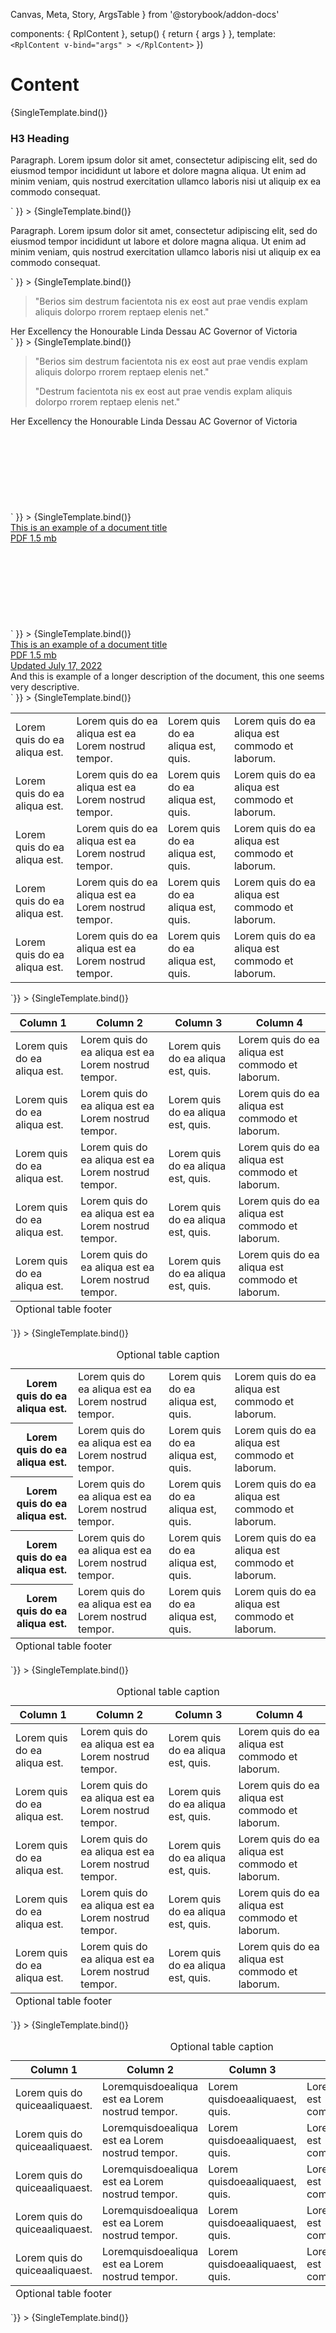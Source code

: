   Canvas,
  Meta,
  Story,
  ArgsTable
} from '@storybook/addon-docs'

  components: { RplContent },
  setup() {
    return { args }
  },
  template: `<RplContent v-bind="args" >
  </RplContent>`
})

<Meta title='WIP/Components/Content' component={RplContent} />

# Content

<ArgsTable of={RplContent} />

<Canvas>
  <Story
    name='All content'
    play={a11yStoryCheck}
    args={{
      html: testcontent
    }}
  >
    {SingleTemplate.bind()}
  </Story>
  <Story
    name='Callout'
    play={a11yStoryCheck}
    args={{
      html: `
    <div class="rpl-callout">
      <h3>H3 Heading</h3>
      <p>
        Paragraph. Lorem ipsum dolor sit amet, consectetur adipiscing elit, sed
        do eiusmod tempor incididunt ut labore et dolore magna aliqua. Ut enim
        ad minim veniam, quis nostrud exercitation ullamco laboris nisi ut
        aliquip ex ea commodo consequat.
      </p>
    </div>
  `
    }}
  >
    {SingleTemplate.bind()}
  </Story>
  <Story
    name='Callout - Neutral'
    play={a11yStoryCheck}
    args={{html: `
    <div class="rpl-callout rpl-callout--neutral">
      <p>
        Paragraph. Lorem ipsum dolor sit amet, consectetur adipiscing elit, sed
        do eiusmod tempor incididunt ut labore et dolore magna aliqua. Ut enim
        ad minim veniam, quis nostrud exercitation ullamco laboris nisi ut
        aliquip ex ea commodo consequat.
      </p>
    </div>
  `
    }}
  >
    {SingleTemplate.bind()}
  </Story>
  <Story
    name='Blockquote'
    play={a11yStoryCheck}
    args={{
      html: `
      <figure class="rpl-blockquote">
        <blockquote class="rpl-blockquote__quote">
          <p class="rpl-type-p-large-fixed">
            "Berios sim destrum facientota nis ex eost aut prae vendis explam aliquis dolorpo rrorem reptaep elenis net."
          </p>
        </blockquote>
        <figcaption class="rpl-blockquote__author rpl-type-label-small">
          <span class="rpl-blockquote__author-name">Her Excellency the Honourable Linda Dessau AC</span>
          <span class="rpl-blockquote__author-title">Governor of Victoria</span>
        </figcaption>
      </figure>
  `
    }}
  >
    {SingleTemplate.bind()}
  </Story>
  <Story
    name='Blockquote - Multiline'
    play={a11yStoryCheck}
    args={{
      html: `
      <figure class="rpl-blockquote">
        <blockquote class="rpl-blockquote__quote">
          <p class="rpl-type-p-large-fixed">
            "Berios sim destrum facientota nis ex eost aut prae vendis explam aliquis dolorpo rrorem reptaep elenis net."
          </p>
          <p class="rpl-type-p-large-fixed">
            "Destrum facientota nis ex eost aut prae vendis explam aliquis dolorpo rrorem reptaep elenis net."
          </p>
        </blockquote>
        <figcaption class="rpl-blockquote__author rpl-type-label-small">
          <span class="rpl-blockquote__author-name">Her Excellency the Honourable Linda Dessau AC</span>
          <span class="rpl-blockquote__author-title">Governor of Victoria</span>
        </figcaption>
      </figure>
  `
    }}
  >
    {SingleTemplate.bind()}
  </Story>
  <Story
    name='File'
    play={a11yStoryCheck}
    args={{
      html: `
      <figure class="rpl-file">
        <a
         tabindex="-1"
         class="rpl-file__link"
         aria-label="Example file File type: PDF. Size: 1.5 mb."
         href="http://vic.gov.au/"
         target="_blank">
          <span class="rpl-file__link rpl-icon rpl-icon--size-l rpl-icon--colour-default rpl-icon--icon-document-lined">
            <svg role="presentation"><use xlink:href="#icon-document-lined"></use></svg>
          </span>
          <div class="rpl-file__info">
            <span class="rpl-file__name rpl-type-label rpl-type-weight-bold rpl-u-focusable rpl-u-focusable--inline" tabindex="0">This is an example of a document title</span>
            <div class="rpl-file__meta rpl-type-label-small">
              <span class="rpl-file__type">PDF</span>
              <span class="rpl-file__size">1.5 mb</span>
            </div>
          </div>
        </a>
      </figure>
  `
    }}
  >
    {SingleTemplate.bind()}
  </Story>
  <Story
    name='File - All props'
    play={a11yStoryCheck}
    args={{
      html: `
      <figure class="rpl-file">
        <a
         tabindex="-1"
         class="rpl-file__link"
         aria-label="Example file File type: PDF. Size: 1.5 mb."
         href="http://vic.gov.au/"
         target="_blank">
          <span class="rpl-file__link rpl-icon rpl-icon--size-l rpl-icon--colour-default rpl-icon--icon-document-lined">
            <svg role="presentation"><use xlink:href="#icon-document-lined"></use></svg>
          </span>
          <div class="rpl-file__info">
            <span class="rpl-file__name rpl-type-label rpl-type-weight-bold rpl-u-focusable rpl-u-focusable--inline" tabindex="0">This is an example of a document title</span>
            <div class="rpl-file__meta rpl-type-label-small">
              <span class="rpl-file__type">PDF</span>
              <span class="rpl-file__size">1.5 mb</span>
              <div class="rpl-file__updated">Updated July 17, 2022</div>
            </div>
          </div>
        </a>
        <figcaption v-if="caption" class="rpl-file__caption rpl-type-label">
          And this is example of a longer description of the document, this one seems very descriptive.
        </figcaption>
      </figure>
  `
    }}
  >
    {SingleTemplate.bind()}
  </Story>
  <Story
    name='Table'
    play={a11yStoryCheck}
    args={{html: `
     <div class="rpl-table">
      <table>
        <tbody>
          <tr>
            <td>Lorem quis do ea aliqua est.</td>
            <td>Lorem quis do ea aliqua est ea Lorem nostrud tempor.</td>
            <td>Lorem quis do ea aliqua est, quis.</td>
            <td>Lorem quis do ea aliqua est commodo et laborum.</td>
          </tr>
          <tr>
            <td>Lorem quis do ea aliqua est.</td>
            <td>Lorem quis do ea aliqua est ea Lorem nostrud tempor.</td>
            <td>Lorem quis do ea aliqua est, quis.</td>
            <td>Lorem quis do ea aliqua est commodo et laborum.</td>
          </tr>
          <tr>
            <td>Lorem quis do ea aliqua est.</td>
            <td>Lorem quis do ea aliqua est ea Lorem nostrud tempor.</td>
            <td>Lorem quis do ea aliqua est, quis.</td>
            <td>Lorem quis do ea aliqua est commodo et laborum.</td>
          </tr>
          <tr>
            <td>Lorem quis do ea aliqua est.</td>
            <td>Lorem quis do ea aliqua est ea Lorem nostrud tempor.</td>
            <td>Lorem quis do ea aliqua est, quis.</td>
            <td>Lorem quis do ea aliqua est commodo et laborum.</td>
          </tr>
          <tr>
            <td>Lorem quis do ea aliqua est.</td>
            <td>Lorem quis do ea aliqua est ea Lorem nostrud tempor.</td>
            <td>Lorem quis do ea aliqua est, quis.</td>
            <td>Lorem quis do ea aliqua est commodo et laborum.</td>
          </tr>
        </tbody>
      </table>
    </div>
  `}}
  >
    {SingleTemplate.bind()}
  </Story>
  <Story
    name='Table - Header'
    play={a11yStoryCheck}
    args={{html: `
     <div class="rpl-table">
      <table>
        <thead>
          <tr>
            <th>Column 1</th>
            <th>Column 2</th>
            <th>Column 3</th>
            <th>Column 4</th>
          </tr>
        </thead>
        <tbody>
          <tr>
            <td>Lorem quis do ea aliqua est.</td>
            <td>Lorem quis do ea aliqua est ea Lorem nostrud tempor.</td>
            <td>Lorem quis do ea aliqua est, quis.</td>
            <td>Lorem quis do ea aliqua est commodo et laborum.</td>
          </tr>
          <tr>
            <td>Lorem quis do ea aliqua est.</td>
            <td>Lorem quis do ea aliqua est ea Lorem nostrud tempor.</td>
            <td>Lorem quis do ea aliqua est, quis.</td>
            <td>Lorem quis do ea aliqua est commodo et laborum.</td>
          </tr>
          <tr>
            <td>Lorem quis do ea aliqua est.</td>
            <td>Lorem quis do ea aliqua est ea Lorem nostrud tempor.</td>
            <td>Lorem quis do ea aliqua est, quis.</td>
            <td>Lorem quis do ea aliqua est commodo et laborum.</td>
          </tr>
          <tr>
            <td>Lorem quis do ea aliqua est.</td>
            <td>Lorem quis do ea aliqua est ea Lorem nostrud tempor.</td>
            <td>Lorem quis do ea aliqua est, quis.</td>
            <td>Lorem quis do ea aliqua est commodo et laborum.</td>
          </tr>
          <tr>
            <td>Lorem quis do ea aliqua est.</td>
            <td>Lorem quis do ea aliqua est ea Lorem nostrud tempor.</td>
            <td>Lorem quis do ea aliqua est, quis.</td>
            <td>Lorem quis do ea aliqua est commodo et laborum.</td>
          </tr>
        </tbody>
        <tfoot>
          <tr>
            <td colspan="4">Optional table footer</td>
          </tr>
        </tfoot>
      </table>
    </div>
  `}}
  >
    {SingleTemplate.bind()}
  </Story>
  <Story
    name='Table - Caption'
    play={a11yStoryCheck}
    args={{html: `
     <div class="rpl-table">
      <table>
        <caption>Optional table caption</caption>
        <tbody>
          <tr>
            <th>Lorem quis do ea aliqua est.</th>
            <td>Lorem quis do ea aliqua est ea Lorem nostrud tempor.</td>
            <td>Lorem quis do ea aliqua est, quis.</td>
            <td>Lorem quis do ea aliqua est commodo et laborum.</td>
          </tr>
          <tr>
            <th>Lorem quis do ea aliqua est.</th>
            <td>Lorem quis do ea aliqua est ea Lorem nostrud tempor.</td>
            <td>Lorem quis do ea aliqua est, quis.</td>
            <td>Lorem quis do ea aliqua est commodo et laborum.</td>
          </tr>
          <tr>
            <th>Lorem quis do ea aliqua est.</th>
            <td>Lorem quis do ea aliqua est ea Lorem nostrud tempor.</td>
            <td>Lorem quis do ea aliqua est, quis.</td>
            <td>Lorem quis do ea aliqua est commodo et laborum.</td>
          </tr>
          <tr>
            <th>Lorem quis do ea aliqua est.</th>
            <td>Lorem quis do ea aliqua est ea Lorem nostrud tempor.</td>
            <td>Lorem quis do ea aliqua est, quis.</td>
            <td>Lorem quis do ea aliqua est commodo et laborum.</td>
          </tr>
          <tr>
            <th>Lorem quis do ea aliqua est.</th>
            <td>Lorem quis do ea aliqua est ea Lorem nostrud tempor.</td>
            <td>Lorem quis do ea aliqua est, quis.</td>
            <td>Lorem quis do ea aliqua est commodo et laborum.</td>
          </tr>
        </tbody>
        <tfoot>
          <tr>
            <td colspan="4">Optional table footer</td>
          </tr>
        </tfoot>
      </table>
    </div>
  `}}
  >
    {SingleTemplate.bind()}
  </Story>
  <Story
    name='Table - Header & Caption'
    play={a11yStoryCheck}
    args={{html: `
     <div class="rpl-table">
      <table>
        <caption>Optional table caption</caption>
        <thead>
          <tr>
            <th>Column 1</th>
            <th>Column 2</th>
            <th>Column 3</th>
            <th>Column 4</th>
          </tr>
        </thead>
        <tbody>
          <tr>
            <td>Lorem quis do ea aliqua est.</td>
            <td>Lorem quis do ea aliqua est ea Lorem nostrud tempor.</td>
            <td>Lorem quis do ea aliqua est, quis.</td>
            <td>Lorem quis do ea aliqua est commodo et laborum.</td>
          </tr>
          <tr>
            <td>Lorem quis do ea aliqua est.</td>
            <td>Lorem quis do ea aliqua est ea Lorem nostrud tempor.</td>
            <td>Lorem quis do ea aliqua est, quis.</td>
            <td>Lorem quis do ea aliqua est commodo et laborum.</td>
          </tr>
          <tr>
            <td>Lorem quis do ea aliqua est.</td>
            <td>Lorem quis do ea aliqua est ea Lorem nostrud tempor.</td>
            <td>Lorem quis do ea aliqua est, quis.</td>
            <td>Lorem quis do ea aliqua est commodo et laborum.</td>
          </tr>
          <tr>
            <td>Lorem quis do ea aliqua est.</td>
            <td>Lorem quis do ea aliqua est ea Lorem nostrud tempor.</td>
            <td>Lorem quis do ea aliqua est, quis.</td>
            <td>Lorem quis do ea aliqua est commodo et laborum.</td>
          </tr>
          <tr>
            <td>Lorem quis do ea aliqua est.</td>
            <td>Lorem quis do ea aliqua est ea Lorem nostrud tempor.</td>
            <td>Lorem quis do ea aliqua est, quis.</td>
            <td>Lorem quis do ea aliqua est commodo et laborum.</td>
          </tr>
        </tbody>
        <tfoot>
          <tr>
            <td colspan="4">Optional table footer</td>
          </tr>
        </tfoot>
      </table>
    </div>
  `}}
  >
    {SingleTemplate.bind()}
  </Story>
  <Story
    name='Table - Scrollable'
    play={a11yStoryCheck}
    args={{html: `
     <div class="rpl-table">
      <div class="rpl-table__scroll-container" tabindex="0">
        <table>
          <caption>Optional table caption</caption>
          <thead>
            <tr>
              <th>Column 1</th>
              <th>Column 2</th>
              <th>Column 3</th>
              <th>Column 4</th>
            </tr>
          </thead>
          <tbody>
            <tr>
              <td>Lorem quis do quiceaaliquaest.</td>
              <td>Loremquisdoealiqua est ea Lorem nostrud tempor.</td>
              <td>Lorem quisdoeaaliquaest, quis.</td>
              <td>Lorem quis do ea aliqua est commodoetlaborumetata.</td>
            </tr>
            <tr>
              <td>Lorem quis do quiceaaliquaest.</td>
              <td>Loremquisdoealiqua est ea Lorem nostrud tempor.</td>
              <td>Lorem quisdoeaaliquaest, quis.</td>
              <td>Lorem quis do ea aliqua est commodoetlaborumetata.</td>
            </tr>
            <tr>
              <td>Lorem quis do quiceaaliquaest.</td>
              <td>Loremquisdoealiqua est ea Lorem nostrud tempor.</td>
              <td>Lorem quisdoeaaliquaest, quis.</td>
              <td>Lorem quis do ea aliqua est commodoetlaborumetata.</td>
            </tr>
            <tr>
              <td>Lorem quis do quiceaaliquaest.</td>
              <td>Loremquisdoealiqua est ea Lorem nostrud tempor.</td>
              <td>Lorem quisdoeaaliquaest, quis.</td>
              <td>Lorem quis do ea aliqua est commodoetlaborumetata.</td>
            </tr>
            <tr>
              <td>Lorem quis do quiceaaliquaest.</td>
              <td>Loremquisdoealiqua est ea Lorem nostrud tempor.</td>
              <td>Lorem quisdoeaaliquaest, quis.</td>
              <td>Lorem quis do ea aliqua est commodoetlaborumetata.</td>
            </tr>
          </tbody>
          <tfoot>
            <tr>
              <td colspan="4">Optional table footer</td>
            </tr>
          </tfoot>
        </table>
      </div>
    </div>
  `}}
  >
    {SingleTemplate.bind()}
  </Story>
</Canvas>

